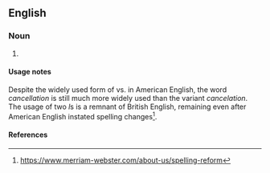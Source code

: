 ==English==

===Noun===
{{en-noun|~}}

# {{lb|en|sometimes|_|proscribed}} {{alternative spelling of|cancellation|lang=en}}

====Usage notes====
Despite the widely used form of {{m|en|canceled}} vs. {{m|en|cancelled}} in American English, the word ''cancellation'' is still much more widely used than the variant ''cancelation''. The usage of two ''l''s is a remnant of British English, remaining even after American English instated spelling changes<ref>https://www.merriam-webster.com/about-us/spelling-reform</ref>.

====References====
<references />